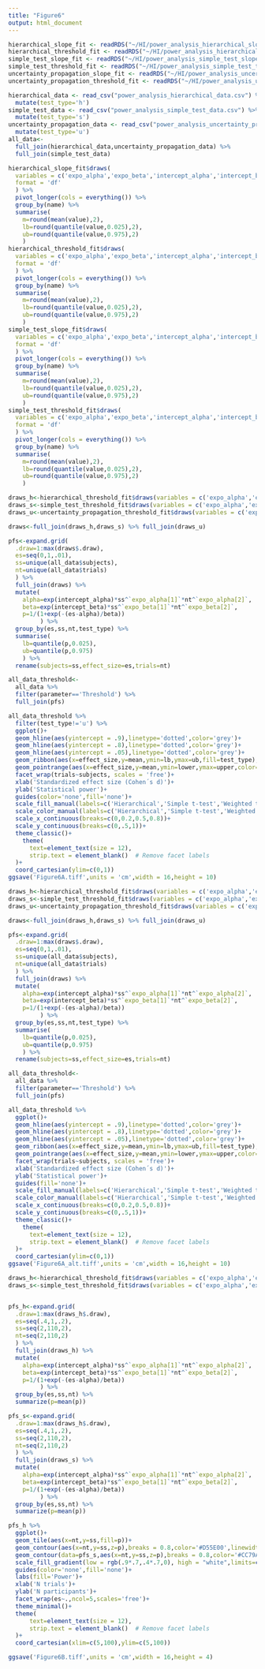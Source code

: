 ```yaml
---
title: "Figure6"
output: html_document
---
```


```r

hierarchical_slope_fit <- readRDS("~/HI/power_analysis_hierarchical_slope_fit_exp.rds")
hierarchical_threshold_fit <- readRDS("~/HI/power_analysis_hierarchical_threshold_fit_exp.rds")
simple_test_slope_fit <- readRDS("~/HI/power_analysis_simple_test_slope_fit_exp.rds")
simple_test_threshold_fit <- readRDS("~/HI/power_analysis_simple_test_threshold_fit_exp.rds")
uncertainty_propagation_slope_fit <- readRDS("~/HI/power_analysis_uncertainty_propagation_test_slope_fit_exp.rds")
uncertainty_propagation_threshold_fit <- readRDS("~/HI/power_analysis_uncertainty_propagation_test_threshold_fit_exp.rds")

hierarchical_data <- read_csv("power_analysis_hierarchical_data.csv") %>% 
  mutate(test_type='h')
simple_test_data <- read_csv("power_analysis_simple_test_data.csv") %>% 
  mutate(test_type='s')
uncertainty_propagation_data <- read_csv("power_analysis_uncertainty_propagation_test_data.csv") %>% 
  mutate(test_type='u')
all_data<-
  full_join(hierarchical_data,uncertainty_propagation_data) %>% 
  full_join(simple_test_data)

hierarchical_slope_fit$draws(
  variables = c('expo_alpha','expo_beta','intercept_alpha','intercept_beta'),
  format = 'df'
  ) %>% 
  pivot_longer(cols = everything()) %>% 
  group_by(name) %>% 
  summarise(
    m=round(mean(value),2),
    lb=round(quantile(value,0.025),2),
    ub=round(quantile(value,0.975),2)
    )
hierarchical_threshold_fit$draws(
  variables = c('expo_alpha','expo_beta','intercept_alpha','intercept_beta'),
  format = 'df'
  ) %>% 
  pivot_longer(cols = everything()) %>% 
  group_by(name) %>% 
  summarise(
    m=round(mean(value),2),
    lb=round(quantile(value,0.025),2),
    ub=round(quantile(value,0.975),2)
    )
simple_test_slope_fit$draws(
  variables = c('expo_alpha','expo_beta','intercept_alpha','intercept_beta'),
  format = 'df'
  ) %>% 
  pivot_longer(cols = everything()) %>% 
  group_by(name) %>% 
  summarise(
    m=round(mean(value),2),
    lb=round(quantile(value,0.025),2),
    ub=round(quantile(value,0.975),2)
    )
simple_test_threshold_fit$draws(
  variables = c('expo_alpha','expo_beta','intercept_alpha','intercept_beta'),
  format = 'df'
  ) %>% 
  pivot_longer(cols = everything()) %>% 
  group_by(name) %>% 
  summarise(
    m=round(mean(value),2),
    lb=round(quantile(value,0.025),2),
    ub=round(quantile(value,0.975),2)
    )

```

```r
draws_h<-hierarchical_threshold_fit$draws(variables = c('expo_alpha','expo_beta','intercept_alpha','intercept_beta'),format = 'df') %>% mutate(test_type='h')
draws_s<-simple_test_threshold_fit$draws(variables = c('expo_alpha','expo_beta','intercept_alpha','intercept_beta'),format = 'df') %>% mutate(test_type='s')
draws_u<-uncertainty_propagation_threshold_fit$draws(variables = c('expo_alpha','expo_beta','intercept_alpha','intercept_beta'),format = 'df') %>% mutate(test_type='u')

draws<-full_join(draws_h,draws_s) %>% full_join(draws_u)

pfs<-expand.grid(
  .draw=1:max(draws$.draw),
  es=seq(0,1,.01),
  ss=unique(all_data$subjects),
  nt=unique(all_data$trials)
  ) %>% 
  full_join(draws) %>% 
  mutate(
    alpha=exp(intercept_alpha)*ss^`expo_alpha[1]`*nt^`expo_alpha[2]`,
    beta=exp(intercept_beta)*ss^`expo_beta[1]`*nt^`expo_beta[2]`,
    p=1/(1+exp(-(es-alpha)/beta))
         ) %>% 
  group_by(es,ss,nt,test_type) %>% 
  summarise(
    lb=quantile(p,0.025),
    ub=quantile(p,0.975)
    ) %>% 
  rename(subjects=ss,effect_size=es,trials=nt)

all_data_threshold<-
  all_data %>% 
  filter(parameter=='Threshold') %>% 
  full_join(pfs)

all_data_threshold %>% 
  filter(test_type!='u') %>% 
  ggplot()+
  geom_hline(aes(yintercept = .9),linetype='dotted',color='grey')+
  geom_hline(aes(yintercept = .8),linetype='dotted',color='grey')+
  geom_hline(aes(yintercept = .05),linetype='dotted',color='grey')+
  geom_ribbon(aes(x=effect_size,y=mean,ymin=lb,ymax=ub,fill=test_type),alpha=.5)+
  geom_pointrange(aes(x=effect_size,y=mean,ymin=lower,ymax=upper,color=test_type),size=.01,position = position_dodge(width = .05))+
  facet_wrap(trials~subjects, scales = 'free')+
  xlab('Standardized effect size (Cohen´s d)')+
  ylab('Statistical power')+
  guides(color='none',fill='none')+
  scale_fill_manual(labels=c('Hierarchical','Simple t-test','Weighted t-test'),values = c('#D55E00','#CC79A7','#0072B2'))+
  scale_color_manual(labels=c('Hierarchical','Simple t-test','Weighted t-test'),values =c('#D55E00','#CC79A7','#0072B2'))+
  scale_x_continuous(breaks=c(0,0.2,0.5,0.8))+
  scale_y_continuous(breaks=c(0,.5,1))+
  theme_classic()+
    theme(
      text=element_text(size = 12),
      strip.text = element_blank()  # Remove facet labels
  )+
  coord_cartesian(ylim=c(0,1))
ggsave('Figure6A.tiff',units = 'cm',width = 16,height = 10)
```

```r
draws_h<-hierarchical_threshold_fit$draws(variables = c('expo_alpha','expo_beta','intercept_alpha','intercept_beta'),format = 'df') %>% mutate(test_type='h')
draws_s<-simple_test_threshold_fit$draws(variables = c('expo_alpha','expo_beta','intercept_alpha','intercept_beta'),format = 'df') %>% mutate(test_type='s')
draws_u<-uncertainty_propagation_threshold_fit$draws(variables = c('expo_alpha','expo_beta','intercept_alpha','intercept_beta'),format = 'df') %>% mutate(test_type='u')

draws<-full_join(draws_h,draws_s) %>% full_join(draws_u)

pfs<-expand.grid(
  .draw=1:max(draws$.draw),
  es=seq(0,1,.01),
  ss=unique(all_data$subjects),
  nt=unique(all_data$trials)
  ) %>% 
  full_join(draws) %>% 
  mutate(
    alpha=exp(intercept_alpha)*ss^`expo_alpha[1]`*nt^`expo_alpha[2]`,
    beta=exp(intercept_beta)*ss^`expo_beta[1]`*nt^`expo_beta[2]`,
    p=1/(1+exp(-(es-alpha)/beta))
         ) %>% 
  group_by(es,ss,nt,test_type) %>% 
  summarise(
    lb=quantile(p,0.025),
    ub=quantile(p,0.975)
    ) %>% 
  rename(subjects=ss,effect_size=es,trials=nt)

all_data_threshold<-
  all_data %>% 
  filter(parameter=='Threshold') %>% 
  full_join(pfs)

all_data_threshold %>% 
  ggplot()+
  geom_hline(aes(yintercept = .9),linetype='dotted',color='grey')+
  geom_hline(aes(yintercept = .8),linetype='dotted',color='grey')+
  geom_hline(aes(yintercept = .05),linetype='dotted',color='grey')+
  geom_ribbon(aes(x=effect_size,y=mean,ymin=lb,ymax=ub,fill=test_type),alpha=.5)+
  geom_pointrange(aes(x=effect_size,y=mean,ymin=lower,ymax=upper,color=test_type),size=.01,position = position_dodge(width = .05))+
  facet_wrap(trials~subjects, scales = 'free')+
  xlab('Standardized effect size (Cohen´s d)')+
  ylab('Statistical power')+
  guides(fill='none')+
  scale_fill_manual(labels=c('Hierarchical','Simple t-test','Weighted t-test'),values =c('#D55E00','#CC79A7','#0072B2'))+
  scale_color_manual(labels=c('Hierarchical','Simple t-test','Weighted t-test'),values = c('#D55E00','#CC79A7','#0072B2'))+
  scale_x_continuous(breaks=c(0,0.2,0.5,0.8))+
  scale_y_continuous(breaks=c(0,.5,1))+
  theme_classic()+
    theme(
      text=element_text(size = 12),
      strip.text = element_blank()  # Remove facet labels
  )+
  coord_cartesian(ylim=c(0,1))
ggsave('Figure6A_alt.tiff',units = 'cm',width = 16,height = 10)
```
```r
draws_h<-hierarchical_threshold_fit$draws(variables = c('expo_alpha','expo_beta','intercept_alpha','intercept_beta'),format = 'df') %>% mutate(test_type='h')
draws_s<-simple_test_threshold_fit$draws(variables = c('expo_alpha','expo_beta','intercept_alpha','intercept_beta'),format = 'df') %>% mutate(test_type='s')


pfs_h<-expand.grid(
  .draw=1:max(draws_h$.draw),
  es=seq(.4,1,.2),
  ss=seq(2,110,2),
  nt=seq(2,110,2)
  ) %>% 
  full_join(draws_h) %>% 
  mutate(
    alpha=exp(intercept_alpha)*ss^`expo_alpha[1]`*nt^`expo_alpha[2]`,
    beta=exp(intercept_beta)*ss^`expo_beta[1]`*nt^`expo_beta[2]`,
    p=1/(1+exp(-(es-alpha)/beta))
         ) %>% 
  group_by(es,ss,nt) %>% 
  summarize(p=mean(p))

pfs_s<-expand.grid(
  .draw=1:max(draws_h$.draw),
  es=seq(.4,1,.2),
  ss=seq(2,110,2),
  nt=seq(2,110,2)
  ) %>% 
  full_join(draws_s) %>% 
  mutate(
    alpha=exp(intercept_alpha)*ss^`expo_alpha[1]`*nt^`expo_alpha[2]`,
    beta=exp(intercept_beta)*ss^`expo_beta[1]`*nt^`expo_beta[2]`,
    p=1/(1+exp(-(es-alpha)/beta))
         ) %>% 
  group_by(es,ss,nt) %>% 
  summarize(p=mean(p))

pfs_h %>% 
  ggplot()+
  geom_tile(aes(x=nt,y=ss,fill=p))+
  geom_contour(aes(x=nt,y=ss,z=p),breaks = 0.8,color='#D55E00',linewidth = 1)+
  geom_contour(data=pfs_s,aes(x=nt,y=ss,z=p),breaks = 0.8,color='#CC79A7',linewidth = 1)+
  scale_fill_gradient(low = rgb(.9*.7,.4*.7,0), high = "white",limits=c(0,1),breaks=c(seq(0,1,.2)))+
  guides(color='none',fill='none')+
  labs(fill='Power')+
  xlab('N trials')+
  ylab('N participants')+
  facet_wrap(es~.,ncol=5,scales='free')+
  theme_minimal()+
  theme(
      text=element_text(size = 12),
      strip.text = element_blank()  # Remove facet labels
  )+
  coord_cartesian(xlim=c(5,100),ylim=c(5,100))

ggsave('Figure6B.tiff',units = 'cm',width = 16,height = 4)
```
